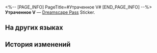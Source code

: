 <%-- [PAGE_INFO]
PageTitle=#Утраченное V#
[END_PAGE_INFO] --%>
{{Предмет Инфобокс
|id          = 223434
|Изображение = Dreamscape Pass Sticker Text.png
|Тип         = Dreamscape Pass Sticker
|Тип2        = Абсурдный сон I Stickers
|Инвентарь   = 
|Редкость    = 4
|Эффект      = 
|Описание    = Пронумерованные наклейки, используемые для украшения дневника сновидений. Бывают самыми разными.
|Источник1   = [[Отыщите пустую сцену в отеле Мира грёз]]
}}
{{Описание|И не забудьте про банкетный зал на двести третьем этаже. Массовые похороны проводятся там трижды в день.}}
'''Утраченное V''' — [[Dreamscape Pass]] Sticker.

==На других языках==
{{На других языках
|en   = Lost (V)
|zhs  = 迷失•其五
|zht  = 迷失•其五
|ja   = ロスト・5
|ko   = 방황•5
|es   = Extravío V
|fr   = Perdu&nbsp;(V)
|ru   = Утраченное V
|th   = หลงทาง 5
|vi   = Lạc Lối (5)
|de   = Verloren (V)
|id   = Tersesat 5
|pt   = Perdido (V)
}}

==История изменений==
{{История изменений|3.5}}